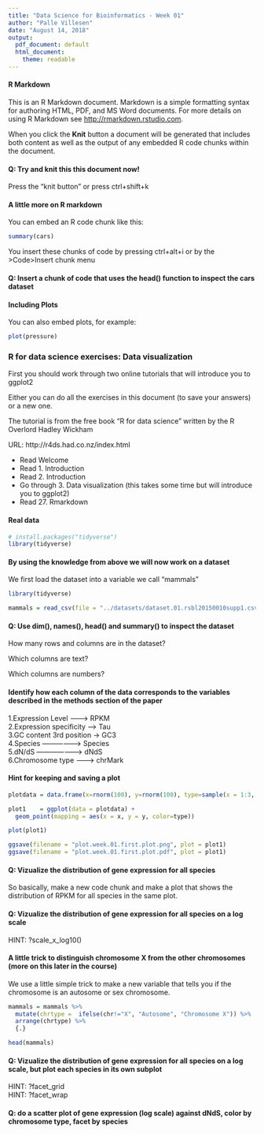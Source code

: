 ```yaml
---
title: "Data Science for Bioinformatics - Week 01"
author: "Palle Villesen"
date: "August 14, 2018"
output:
  pdf_document: default
  html_document:
    theme: readable
---
```



#### R Markdown

This is an R Markdown document. Markdown is a simple formatting syntax for authoring HTML, PDF, and MS Word documents. For more details on using R Markdown see <http://rmarkdown.rstudio.com>.

When you click the **Knit** button a document will be generated that includes both content as well as the output of any embedded R code chunks within the document. 

#### Q: Try and knit this this document now!

Press the "knit button" or press ctrl+shift+k

#### A little more on R markdown

You can embed an R code chunk like this:

```r

summary(cars)

```

You insert these chunks of code by pressing ctrl+alt+i or by the >Code>Insert chunk menu 

#### Q: Insert a chunk of code that uses the head() function to inspect the cars dataset



#### Including Plots

You can also embed plots, for example:

```r

plot(pressure)

```

### R for data science exercises: Data visualization

First you should work through two online tutorials that will introduce you to ggplot2

Either you can do all the exercises in this document (to save your answers) or a new one.

The tutorial is from the free book "R for data science" written by the R Overlord Hadley Wickham

URL: http://r4ds.had.co.nz/index.html

 - Read Welcome  
 - Read 1. Introduction  
 - Read 2. Introduction  
 - Go through 3. Data visualization (this takes some time but will introduce you to ggplot2)  
 - Read 27. Rmarkdown  
 

#### Real data

```r

# install.packages("tidyverse") 
library(tidyverse)

```

#### By using the knowledge from above we will now work on a dataset

We first load the dataset into a variable we call "mammals"

```r

library(tidyverse)

mammals = read_csv(file = "../datasets/dataset.01.rsbl20150010supp1.csv")

```

#### Q: Use dim(), names(), head() and summary() to inspect the dataset

How many rows and columns are in the dataset?

Which columns are text?

Which columns are numbers?


#### Identify how each column of the data corresponds to the variables described in the methods section of the paper 

  1.Expression Level  ---------> RPKM  
  2.Expression specificity  ---> Tau  
  3.GC content 3rd position   -> GC3  
  4.Species   -----------------> Species  
  5.dN/dS   -------------------> dNdS  
  6.Chromosome type   ---------> chrMark    

#### Hint for keeping and saving a plot

```r

plotdata = data.frame(x=rnorm(100), y=rnorm(100), type=sample(x = 1:3, size = 100, replace = T))

plot1    = ggplot(data = plotdata) + 
  geom_point(mapping = aes(x = x, y = y, color=type))

plot(plot1)

ggsave(filename = "plot.week.01.first.plot.png", plot = plot1)
ggsave(filename = "plot.week.01.first.plot.pdf", plot = plot1)

```

#### Q: Vizualize the distribution of gene expression for all species

So basically, make a new code chunk and make a plot that shows the distribution of RPKM for all species in the same plot.


#### Q: Vizualize the distribution of gene expression for all species on a log scale

HINT: ?scale_x_log10()


#### A little trick to distinguish chromosome X from the other chromosomes (more on this later in the course)

We use a little simple trick to make a new variable that tells you if the chromosome is an autosome or sex chromosome.

```r

mammals = mammals %>%
  mutate(chrtype =  ifelse(chr!="X", "Autosome", "Chromosome X")) %>%
  arrange(chrtype) %>%
  {.}

head(mammals)

```


#### Q: Vizualize the distribution of gene expression for all species on a log scale, but plot each species in its own subplot

HINT: ?facet_grid  
HINT: ?facet_wrap  



#### Q: do a scatter plot of gene expression (log scale) against dNdS, color by chromosome type, facet by species




